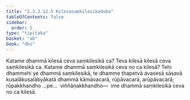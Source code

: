 ```yaml
---
title: "2.3.2.12.5 Kilesasaṃkilesikaduka"
tableOfContents: false
sidebar:
  order: 5
type: "tipitaka"
basket: "ab"
book: "dhs"
---
```



<DynamicBreadcrumb />

<Division number="1253" book="dhs" bookNo="29" page="247">

<Paragraph number="1952" book="dhs">
Katame dhammā kilesā ceva saṃkilesikā ca? Teva kilesā kilesā ceva saṃkilesikā ca.
</Paragraph>

</Division>
<Division number="1254" book="dhs" bookNo="29" page="247">

<Paragraph number="1953" book="dhs">
Katame dhammā saṃkilesikā ceva no ca kilesā? Tehi dhammehi ye dhammā saṃkilesikā, te dhamme ṭhapetvā avasesā sāsavā kusalākusalābyākatā dhammā kāmāvacarā, rūpāvacarā, arūpāvacarā; rūpakkhandho …pe…  viññāṇakkhandho—  ime dhammā saṃkilesikā ceva no ca kilesā.
</Paragraph>
</Division>